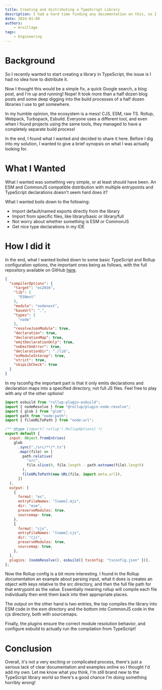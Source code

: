 ```yaml
---
title: Creating and distributing a TypeScript Library
description: I had a hard time finding any documentation on this, so I decided I'd share what I figured out!
date: 2024-01-08
authors:
    - mrvillage
tags:
    - Engineering
---
```

# Background
So I recently wanted to start creating a library in TypeScript, the issue is I had no idea how to distribute it.

Now I thought this would be a simple fix, a quick Google search, a blog post, and I'm up and running! Nope! It took more than a half dozen blog posts and some deep digging into the build processes of a half dozen libraries I use to get somewhere.

In my humble opinion, the ecosystem is a mess! CJS, ESM, raw TS. Rollup, Webpack, Turbopack, Esbuild. Everyone uses a different tool, and even when I found projects using the same tools, they managed to have a completely separate build process!

In the end, I found what I wanted and decided to share it here. Before I dig into my solution, I wanted to give a brief synopsis on what I was actually looking for.

# What I Wanted
What I wanted was something very simple, or at least should have been. An ESM and CommonJS compatible distribution with multiple entrypoints and TypeScript declarations doesn't seem hard does it?

What I wanted boils down to the following:
- Import default/named exports directly from the library
- Import from specific files, like library/basic or library/full
- Not worry about whether something is ESM or CommonJS
- Get nice type declarations in my IDE

# How I did it
In the end, what I wanted boiled down to some basic TypeScript and Rollup configuration options, the important ones being as follows, with the full repository available on GitHub [here](https://github.com/mrvillage/blog-ts-library).

```json title="tsconfig.json"
{
  "compilerOptions": {
    "target": "es2016",
    "lib": [
      "ESNext"
    ],
    "module": "nodenext",
    "baseUrl": ".",
    "types": [
      "node"
    ],
    "resolveJsonModule": true,
    "declaration": true,
    "declarationMap": true,
    "emitDeclarationOnly": true,
    "noEmitOnError": true,
    "declarationDir": "./lib",
    "esModuleInterop": true,
    "strict": true,
    "skipLibCheck": true
  }
}
```

In my tsconfig the important part is that it only emits declarations and declaration maps into a specified directory, not full JS files. Feel free to play with any of the other options!

```js title="rollup.config.js"
import esbuild from "rollup-plugin-esbuild";
import { nodeResolve } from "@rollup/plugin-node-resolve";
import { glob } from "glob";
import path from "node:path";
import { fileURLToPath } from "node:url";

/** @type {import('rollup').RollupOptions} */
export default {
  input: Object.fromEntries(
    glob
      .sync("./src/**/*.ts")
      .map((file) => [
        path.relative(
          "src",
          file.slice(0, file.length - path.extname(file).length)
        ),
        fileURLToPath(new URL(file, import.meta.url)),
      ])
  ),
  output: [
    {
      format: "es",
      entryFileNames: "[name].mjs",
      dir: "esm",
      preserveModules: true,
      sourcemap: true,
    },
    {
      format: "cjs",
      entryFileNames: "[name].cjs",
      dir: "cjs",
      preserveModules: true,
      sourcemap: true,
    },
  ],
  plugins: [nodeResolve(), esbuild({ tsconfig: "tsconfig.json" })],
};
```

Now the Rollup config is a bit more interesting. I found in the Rollup documentation an example about parsing input, what it does is creates an object with keys relative to the src directory, and then the full file path for that entrypoint as the value. Essentially meaning rollup will compile each file individually then emit them back into their appropriate places.

The output on the other hand is two entries, the top compiles the library into ESM code in the esm directory and the bottom into CommonJS code in the cjs directory, both with sourcemaps.

Finally, the plugins ensure the correct module resolution behavior, and configure esbuild to actually run the compilation from TypeScript!

# Conclusion
Overall, it's not a very exciting or complicated process, there's just a serious lack of clear documentation and examples online so I thought I'd add my own. Let me know what you think, I'm still brand new to the TypeScript library world so there's a good chance I'm doing something horribly wrong!
